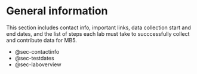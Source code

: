 # General information {#sec-generalinfo}

This section includes contact info, important links, data collection start and end dates, and the list of steps each lab must take to succcessfully collect and contribute data for MB5.

-   @sec-contactinfo
-   @sec-testdates
-   @sec-laboverview
